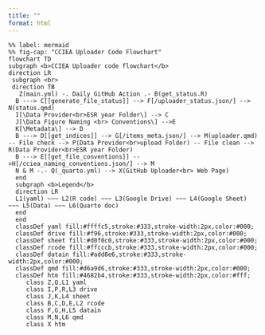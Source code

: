 ```yaml
---
title: ""
format: html
---
```


```{=html}
<style>
:root{
--mermaid-label-fg-color: #000;
--mermaid-fg-color--lightest: #fff;
--mermaid-fg-color--lighter: #fff;
}
</style>
```


```mermaid
%% label: mermaid
%% fig-cap: "CCIEA Uploader Code Flowchart"
flowchart TD
subgraph <b>CCIEA Uploader code flowchart</b>
direction LR
 subgraph <br>
 direction TB
   Z(main.yml) -. Daily GitHub Action .- B(get_status.R)
  B ---> C[[generate_file_status]] --> F[/uploader_status.json/] --> N(status.qmd)
  I[\Data Provider<br>ESR year Folder\] --> C
  J[\Data Figure Naming <br> Conventions\] -->E
  K[\Metadata\] --> D
  B ---> D[[get_indices]] --> G[/items_meta.json/] --> M(uploader.qmd) -- File check --> P(Data Provider<br>upload Folder) -- File clean --> R(Data Provider<br>ESR year Folder)
  B ---> E[[get_file_conventions]] -->H[/cciea_naming_conventions.json/] --> M
  N & M -.- Q(_quarto.yml) --> X(GitHub Uploader<br> Web Page)
  end
  subgraph <b>Legend</b>
  direction LR
  L1(yaml) ~~~ L2(R code) ~~~ L3(Google Drive) ~~~ L4(Google Sheet) ~~~ L5(Data) ~~~ L6(Quarto doc)
  end
  end
  classDef yaml fill:#ffffc5,stroke:#333,stroke-width:2px,color:#000;
  classDef drive fill:#f96,stroke:#333,stroke-width:2px,color:#000;
  classDef sheet fill:#d0f0c0,stroke:#333,stroke-width:2px,color:#000;
  classDef rcode fill:#ffcccb,stroke:#333,stroke-width:2px,color:#000;
  classDef datain fill:#add8e6,stroke:#333,stroke-width:2px,color:#000;
  classDef qmd fill:#d6a9d6,stroke:#333,stroke-width:2px,color:#000;
  classDef htm fill:#4682b4,stroke:#333,stroke-width:2px,color:#fff;
     class Z,Q,L1 yaml
     class I,P,R,L3 drive
     class J,K,L4 sheet
     class B,C,D,E,L2 rcode
     class F,G,H,L5 datain
     class M,N,L6 qmd
     class X htm
  
```
